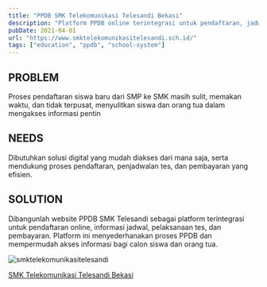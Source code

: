 ```yaml
---
title: "PPDB SMK Telekomunikasi Telesandi Bekasi"
description: "Platform PPDB online terintegrasi untuk pendaftaran, jadwal, tes, dan pembayaran; mempermudah calon siswa & orang tua."
pubDate: 2021-04-01
url: "https://www.smktelekomunikasitelesandi.sch.id/"
tags: ["education", "ppdb", "school-system"]
---
```


## PROBLEM
Proses pendaftaran siswa baru dari SMP ke SMK masih sulit, memakan waktu, dan tidak terpusat, menyulitkan siswa dan orang tua dalam mengakses informasi pentin

## NEEDS
Dibutuhkan solusi digital yang mudah diakses dari mana saja, serta mendukung proses pendaftaran, penjadwalan tes, dan pembayaran yang efisien.

## SOLUTION
Dibangunlah website PPDB SMK Telesandi sebagai platform terintegrasi untuk pendaftaran online, informasi jadwal, pelaksanaan tes, dan pembayaran. Platform ini menyederhanakan proses PPDB dan mempermudah akses informasi bagi calon siswa dan orang tua.

<img src="/assets/ppdb-smk.webp" alt="smktelekomunikasitelesandi" />

<a href="https://www.smktelekomunikasitelesandi.sch.id/" target="_blank" rel="noopener noreferrer" class="text-zinc-800 underline">SMK Telekomunikasi Telesandi Bekasi</a>
